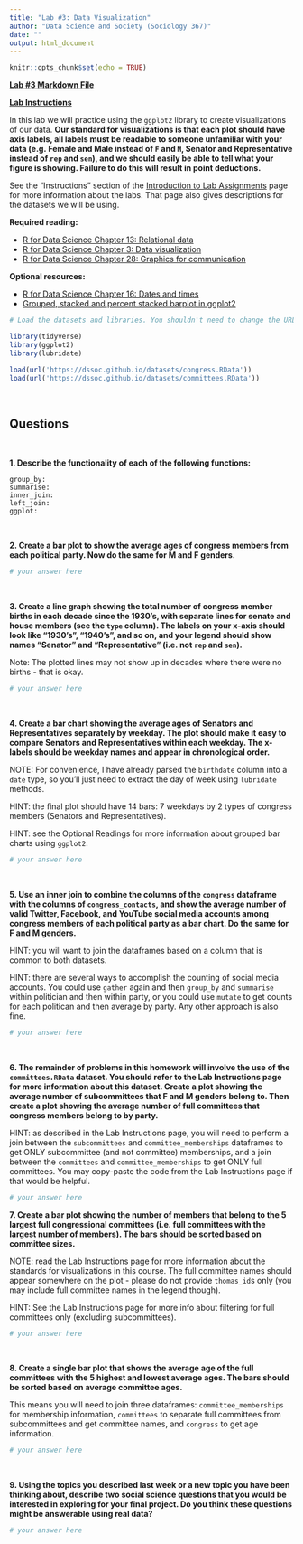 ```yaml
---
title: "Lab #3: Data Visualization"
author: "Data Science and Society (Sociology 367)"
date: ""
output: html_document
---
```


```r
knitr::opts_chunk$set(echo = TRUE)
```

**[Lab #3 Markdown File](/assignments/Lab_3.Rmd)**

**[Lab Instructions](https://dssoc.github.io/assignments/lab_instructions.html)**

In this lab we will practice using the `ggplot2` library to create visualizations of our data. **Our standard for visualizations is that each plot should have axis labels, all labels must be readable to someone unfamiliar with your data (e.g. Female and Male instead of `F` and `M`, Senator and Representative instead of `rep` and `sen`), and we should easily be able to tell what your figure is showing. Failure to do this will result in point deductions.**

See the "Instructions" section of the [Introduction to Lab Assignments](https://dssoc.github.io/assignments/lab_instructions.html) page for more information about the labs. That page also gives descriptions for the datasets we will be using.

**Required reading:** 

* [R for Data Science Chapter 13: Relational data](https://r4ds.had.co.nz/relational-data.html)
* [R for Data Science Chapter 3: Data visualization](https://r4ds.had.co.nz/data-visualisation.html)
* [R for Data Science Chapter 28: Graphics for communication](https://r4ds.had.co.nz/graphics-for-communication.html)


**Optional resources:**

* [R for Data Science Chapter 16: Dates and times](https://r4ds.had.co.nz/dates-and-times.html)
* [Grouped, stacked and percent stacked barplot in ggplot2](https://www.r-graph-gallery.com/48-grouped-barplot-with-ggplot2.html)


```r
# Load the datasets and libraries. You shouldn't need to change the URL in the `load` function.

library(tidyverse)
library(ggplot2)
library(lubridate)

load(url('https://dssoc.github.io/datasets/congress.RData'))
load(url('https://dssoc.github.io/datasets/committees.RData'))
```
<br/>

## Questions
<br>

**1. Describe the functionality of each of the following functions:**
```
group_by: 
summarise: 
inner_join: 
left_join: 
ggplot: 
```
<br/>

**2. Create a bar plot to show the average ages of congress members from each political party. Now do the same for M and F genders.**
```r
# your answer here
```
<br/>


**3. Create a line graph showing the total number of congress member births in each decade since the 1930's, with separate lines for senate and house members (see the `type` column). The labels on your x-axis should look like "1930's", "1940's", and so on, and your legend should show names "Senator" and "Representative" (i.e. not `rep` and `sen`).**

Note: The plotted lines may not show up in decades where there were no births - that is okay.
```r
# your answer here
```
<br/>

**4. Create a bar chart showing the average ages of Senators and Representatives separately by weekday. The plot should make it easy to compare Senators and Representatives within each weekday. The x-labels should be weekday names and appear in chronological order.**

NOTE: For convenience, I have already parsed the `birthdate` column into a `date` type, so you'll just need to extract the day of week using `lubridate` methods.

HINT: the final plot should have 14 bars: 7 weekdays by 2 types of congress members (Senators and Representatives).

HINT: see the Optional Readings for more information about grouped bar charts using `ggplot2`.
```r
# your answer here
```
<br/>


**5. Use an inner join to combine the columns of the `congress` dataframe with the columns of `congress_contacts`, and show the average number of valid Twitter, Facebook, and YouTube social media accounts among congress members of each political party as a bar chart. Do the same for F and M genders.**

HINT: you will want to join the dataframes based on a column that is common to both datasets.

HINT: there are several ways to accomplish the counting of social media accounts. You could use `gather` again and then `group_by` and `summarise` within politician and then within party, or you could use `mutate` to get counts for each politican and then average by party. Any other approach is also fine.
```r
# your answer here
```
<br/>


**6. The remainder of problems in this homework will involve the use of the `committees.RData` dataset. You should refer to the Lab Instructions page for more information about this dataset. Create a plot showing the average number of subcommittees that F and M genders belong to. Then create a plot showing the average number of full committees that congress members belong to by party.**

HINT: as described in the Lab Instructions page, you will need to perform a join between the `subcommittees` and `committee_memberships` dataframes to get ONLY subcommittee (and not committee) memberships, and a join between the `committees` and `committee_memberships` to get ONLY full committees. You may copy-paste the code from the Lab Instructions page if that would be helpful.

```r
# your answer here
```


**7. Create a bar plot showing the number of members that belong to the 5 largest full congressional committees (i.e. full committees with the largest number of members). The bars should be sorted based on committee sizes.**

NOTE: read the Lab Instructions page for more information about the standards for visualizations in this course. The full committee names should appear somewhere on the plot - please do not provide `thomas_id`s only (you may include full committee names in the legend though). 

HINT: See the Lab Instructions page for more info about filtering for full committees only (excluding subcommittees).
```r
# your answer here
```
<br/>


**8. Create a single bar plot that shows the average age of the full committees with the 5 highest and lowest average ages. The bars should be sorted based on average committee ages.**

This means you will need to join three dataframes: `committee_memberships` for membership information, `committees` to separate full committees from subcommittees and get committee names, and `congress` to get age information.

```r
# your answer here
```
<br/>

**9. Using the topics you described last week or a new topic you have been thinking about, describe two social science questions that you would be interested in exploring for your final project. Do you think these questions might be answerable using real data?**
```r
# your answer here
```
